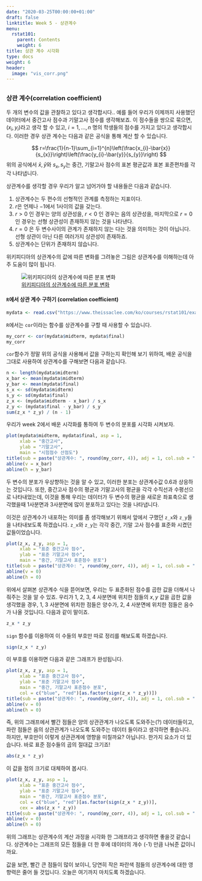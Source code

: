 ```yaml
---
date: "2020-03-25T00:00:00+01:00"
draft: false
linktitle: Week 5 - 상관계수
menu:
  rstat101:
    parent: Contents
    weight: 6
title: 상관 계수 시각화
type: docs
weight: 6
header:
  image: "vis_corr.png"
---
```


## 

### 상관 계수(correlation coefficient)

두 개의 변수의 값을 관찰하고 있다고 생각합시다.. 예를 들어 우리가 이제까지 사용했던 데이터에서 중간고사 점수과 기말고사 점수를 생각해보죠. 이 점수들을 쌍으로 묶으면, $(x_i, y_i)$라고 생각 할 수 있고, $i = 1, ..., n$ 명의 학생들의 점수를 가지고 있다고 생각합시다. 이러한 경우 상관 계수는 다음과 같은 공식을 통해 계산 할 수 있습니다.

$$
r=\frac{1}{n-1}\sum_{i=1}^{n}\left(\frac{x_{i}-\bar{x}}{s_{x}}\right)\left(\frac{y_{i}-\bar{y}}{s_{y}}\right)
$$
위의 공식에서 $\bar{x}, \bar{y}$와 $s_x, s_y$는 중간, 기말고사 점수의 표본 평균값과 표본 표준편차를 각각 나타냅니다.

상관계수를 생각할 경우 우리가 알고 넘어가야 할 내용들은 다음과 같습니다.

1. 상관계수는 두 편수의 선형적인 관계를 측정하는 지표이다.
1. $r$은 언제나 $-1$에서 $1$사이의 값을 갖는다.
1. $r>0$ 인 경우는 양의 상관성을, $r<0$ 인 경우는 음의 상관성을, 마지막으로 $r=0$인 경우는 선형 상관성이 존재하지 않는 것을 나타낸다.
1. $r=0$ 은 두 변수사이의 관계가 존재하지 않는 다는 것을 의미하는 것이 아닙니다. 선형 상관이 아닌 다른 여러가지 상관성이 존재하죠.
1. 상관계수는 단위가 존재하지 않습니다.

위키피디아의 상관계수의 값에 따른 변화를 그려놓은 그림은 상관계수를 이해하는데 아주 도움이 많이 됩니다.

<div align = "center">
![[위키피디아의 상관계수에 따른 분포 변화](https://en.wikipedia.org/wiki/Correlation_and_dependence)](https://upload.wikimedia.org/wikipedia/commons/d/d4/Correlation_examples2.svg)
</div>

#### `R`에서 상관 계수 구하기 (correlation coefficient)

```r
mydata <- read.csv("https://www.theissaclee.com/ko/courses/rstat101/examscore.csv", header = TRUE)
```

`R`에서는 `cor`이라는 함수를 상관계수를 구할 때 사용할 수 있습니다. 
```r
my_corr <- cor(mydata$midterm, mydata$final)
my_corr
```

`cor`함수가 정말 위의 공식을 사용해서 값을 구하는지 확인해 보기 위하여, 배운 공식을 그대로 사용하여 상관계수를 구해보면 다음과 같습니다.

```r
n <- length(mydata$midterm)
x_bar <- mean(mydata$midterm)
y_bar <- mean(mydata$final)
s_x <- sd(mydata$midterm)
s_y <- sd(mydata$final)
z_x <- (mydata$midterm - x_bar) / s_x
z_y <- (mydata$final - y_bar) / s_y
sum(z_x * z_y) / (n - 1)
```

우리가 week 2에서 배운 시각화를 통하여 두 변수의 분포를 시각화 시켜보자.

```r
plot(mydata$midterm, mydata$final, asp = 1,
     xlab = "중간고사", 
     ylab = "기말고사",
     main = "시험점수 산점도")
title(sub = paste("상관계수: ", round(my_corr, 4)), adj = 1, col.sub = "red")
abline(v = x_bar)
abline(h = y_bar)
```

두 변수의 분포가 우상향하는 것을 알 수 있고, 이러한 분포는 상관계수값 0.6과 상응하는 것입니다. 또한, 중간고사 점수의 평균과 기말고사의 평균을 각각 수직선과 수평선으로 나타내었는데, 이것을 통해 우리는 데이터가 두 변수의 평균을 새로운 좌표축으로 생각했을때 1사분면과 3사분면에 많이 분포하고 있다는 것을 나타냅니다.

이것은 상관계수가 내포하는 의미를 좀 생각해보기 위해서 앞에서 구했던 `z_x`와 `z_y`들을 나타내보도록 하겠습니다. `z_x`와 `z_y`는 각각 중간, 기말 고사 점수를 표준화 시켰던 값들이었습니다.

```r
plot(z_x, z_y, asp = 1,
     xlab = "표준 중간고사 점수", 
     ylab = "표준 기말고사 점수",
     main = "중간, 기말고사 표준점수 분포")
title(sub = paste("상관계수: ", round(my_corr, 4)), adj = 1, col.sub = "red")
abline(v = 0)
abline(h = 0)
```

위에서 살펴본 상관계수 식을 뜯어보면, 우리는 두 표준화된 점수를 곱한 값을 더해서 나줘주는 것을 알 수 있죠. 우리가 1, 2, 3, 4 사분면에 위치한 점들의 $x, y$ 값을 곱한 값을 생각했을 경우, 1, 3 사분면에 위치한 점들은 양수가, 2, 4 사분면에 위치한 점들은 음수가 나올 것입니다. 다음과 같이 말이죠.

```r
z_x * z_y
```

`sign` 함수를 이용하여 이 수들의 부호만 따로 정리를 해보도록 하겠습니다.

```r
sign(z_x * z_y)
```

이 부호를 이용하면 다음과 같은 그래프가 완성됩니다.

```r
plot(z_x, z_y, asp = 1,
     xlab = "표준 중간고사 점수", 
     ylab = "표준 기말고사 점수",
     main = "중간, 기말고사 표준점수 분포",
     col = c("blue", "red")[as.factor(sign(z_x * z_y))])
title(sub = paste("상관계수: ", round(my_corr, 4)), adj = 1, col.sub = "red")
abline(v = 0)
abline(h = 0)
```

즉, 위의 그래프에서 빨간 점들은 양의 상관관계가 나오도록 도와주는(?) 데이터들이고, 파란 점들은 음의 상관관계가 나오도록 도와주는 데이터 들이라고 생각하면 좋습니다. 하지만, 부호만이 이렇게 상관관계에 영향을 미칠까요? 아닙니다. 한가지 요소가 더 있습니다. 바로 표준 점수들의 곱의 절대값 크기죠!

```r
abs(z_x * z_y)
```

이 값을 점의 크기로 대체하여 봅시다.

```r
plot(z_x, z_y, asp = 1,
     xlab = "표준 중간고사 점수", 
     ylab = "표준 기말고사 점수",
     main = "중간, 기말고사 표준점수 분포",
     col = c("blue", "red")[as.factor(sign(z_x * z_y))],
     cex = abs(z_x * z_y))
title(sub = paste("상관계수: ", round(my_corr, 4)), adj = 1, col.sub = "red")
abline(v = 0)
abline(h = 0)
```

위의 그래프는 상관계수의 계산 과정을 시각화 한 그래프라고 생각하면 좋을것 같습니다. 상관계수는 그래프의 모든 점들을 더 한 후에 데이터의 개수 (-1) 만큼 나눠준 값이니까요.

값을 보면, 빨간 큰 점들이 많이 보이니, 당연히 작은 파란색 점들의 상관계수에 대한 영향력은 줄어 들 것입니다. 오늘은 여기까지 마치도록 하겠습니다. 
